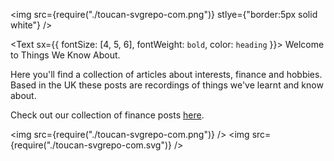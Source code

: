 <img src={require("./toucan-svgrepo-com.png")} stlye={"border:5px solid white"} />

<Text sx={{ fontSize: [4, 5, 6], fontWeight: `bold`, color: `heading` }}>
  Welcome to Things We Know About.
</Text>

Here you'll find a collection of articles about interests, finance and hobbies. Based in the UK these posts are recordings of things we've learnt and know about.

Check out our collection of finance posts [here](https://twka.netlify.com/tags/finance).

<img src={require("./toucan-svgrepo-com.png")} />
<img src={require("./toucan-svgrepo-com.svg")} />
